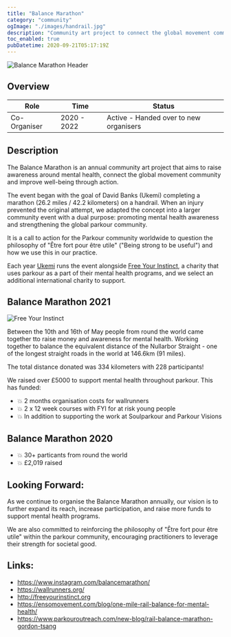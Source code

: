 ```yaml
---
title: "Balance Marathon"
category: "community"
ogImage: "./images/handrail.jpg"
description: "Community art project to connect the global movement community"
toc_enabled: true
pubDatetime: 2020-09-21T05:17:19Z
---
```



![Balance Marathon Header](./images/rail-header.jpeg)

## Overview

| Role         | Time        | Status                                 |
| ------------ | ----------- | -------------------------------------- |
| Co-Organiser | 2020 - 2022 | Active - Handed over to new organisers |

## Description

The Balance Marathon is an annual community art project that aims to raise awareness around mental health, connect the global movement community and improve well-being through action.

The event began with the goal of David Banks (Ukemi) completing a marathon (26.2 miles / 42.2 kilometers) on a handrail. When an injury prevented the original attempt, we adapted the concept into a larger community event with a dual purpose: promoting mental health awareness and strengthening the global parkour community.

It is a call to action for the Parkour community worldwide to question the philosophy of "Être fort pour être utile" ("Being strong to be useful") and how we use this in our practice.

Each year [Ukemi](/projects/ukemi) runs the event alongside [Free Your Instinct](http://freeyourinstinct.org), a charity that uses parkour as a part of their mental health programs, and we select an additional international charity to support.

## Balance Marathon 2021

![Free Your Instinct](./images/freeyourinstinct-banner.jpeg)

Between the 10th and 16th of May people from round the world came together tto raise money and awareness for mental health. Working together to balance the equivalent distance of the Nullarbor Straight - one of the longest straight roads in the world at 146.6km (91 miles).

The total distance donated was 334 kilometers with 228 participants!

We raised over £5000 to support mental health throughout parkour.
This has funded:

- 💥 2 months organisation costs for wallrunners
- 💥 2 x 12 week courses with FYI for at risk young people
- 💥 In addition to supporting the work at Soulparkour and Parkour Visions

<YouTube
  id="https://www.youtube.com/embed/1Tx0HnkW6ac"
  title="Balance Marathon 2 - Nullarbor Straight"
/>

## Balance Marathon 2020

- 💥 30+ particants from round the world
- 💥 £2,019 raised

<YouTube
  id="https://www.youtube.com/embed/X5yjO2cR59s"
  title="The Rail Marathon 2020"
/>

## Looking Forward:

As we continue to organise the Balance Marathon annually, our vision is to further expand its reach, increase participation, and raise more funds to support mental health programs.

We are also committed to reinforcing the philosophy of "Être fort pour être utile" within the parkour community, encouraging practitioners to leverage their strength for societal good.

## Links:

- https://www.instagram.com/balancemarathon/
- https://wallrunners.org/
- http://freeyourinstinct.org
- https://ensomovement.com/blog/one-mile-rail-balance-for-mental-health/
- https://www.parkouroutreach.com/new-blog/rail-balance-marathon-gordon-tsang
